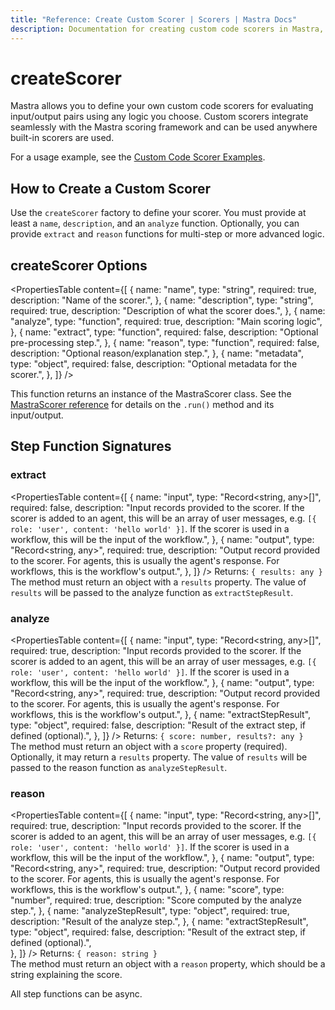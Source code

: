 ```yaml
---
title: "Reference: Create Custom Scorer | Scorers | Mastra Docs"
description: Documentation for creating custom code scorers in Mastra, allowing users to define their own evaluation logic.
---
```


# createScorer

Mastra allows you to define your own custom code scorers for evaluating input/output pairs using any logic you choose. Custom scorers integrate seamlessly with the Mastra scoring framework and can be used anywhere built-in scorers are used.

For a usage example, see the [Custom Code Scorer Examples](/examples/scorers/custom-native-javascript-eval).

## How to Create a Custom Scorer

Use the `createScorer` factory to define your scorer. You must provide at least a `name`, `description`, and an `analyze` function. Optionally, you can provide `extract` and `reason` functions for multi-step or more advanced logic.

## createScorer Options

<PropertiesTable
  content={[
    {
      name: "name",
      type: "string",
      required: true,
      description: "Name of the scorer.",
    },
    {
      name: "description",
      type: "string",
      required: true,
      description: "Description of what the scorer does.",
    },
    {
      name: "analyze",
      type: "function",
      required: true,
      description: "Main scoring logic",
    },
    {
      name: "extract",
      type: "function",
      required: false,
      description: "Optional pre-processing step.",
    },
    {
      name: "reason",
      type: "function",
      required: false,
      description: "Optional reason/explanation step.",
    },
    {
      name: "metadata",
      type: "object",
      required: false,
      description: "Optional metadata for the scorer.",
    },
  ]}
/>

This function returns an instance of the MastraScorer class. See the [MastraScorer reference](./mastra-scorer) for details on the `.run()` method and its input/output.

## Step Function Signatures


### extract
<PropertiesTable
  content={[
    {
      name: "input",
      type: "Record<string, any>[]",
      required: false,
      description:
        "Input records provided to the scorer. If the scorer is added to an agent, this will be an array of user messages, e.g. `[{ role: 'user', content: 'hello world' }]`. If the scorer is used in a workflow, this will be the input of the workflow.",
    },
    {
      name: "output",
      type: "Record<string, any>",
      required: true,
      description:
        "Output record provided to the scorer. For agents, this is usually the agent's response. For workflows, this is the workflow's output.",
    },
  ]}
/>
Returns: `{ results: any }`  
The method must return an object with a `results` property. The value of `results` will be passed to the analyze function as `extractStepResult`.

### analyze
<PropertiesTable
  content={[
    {
      name: "input",
      type: "Record<string, any>[]",
      required: true,
      description:
        "Input records provided to the scorer. If the scorer is added to an agent, this will be an array of user messages, e.g. `[{ role: 'user', content: 'hello world' }]`. If the scorer is used in a workflow, this will be the input of the workflow.",
    },
    {
      name: "output",
      type: "Record<string, any>",
      required: true,
      description:
        "Output record provided to the scorer. For agents, this is usually the agent's response. For workflows, this is the workflow's output.",
    },
    {
      name: "extractStepResult",
      type: "object",
      required: false,
      description: "Result of the extract step, if defined (optional).",
    },
  ]}
/>
Returns: `{ score: number, results?: any }`  
The method must return an object with a `score` property (required). Optionally, it may return a `results` property. The value of `results` will be passed to the reason function as `analyzeStepResult`.


### reason
<PropertiesTable
  content={[
    {
      name: "input",
      type: "Record<string, any>[]",
      required: true,
      description:
        "Input records provided to the scorer. If the scorer is added to an agent, this will be an array of user messages, e.g. `[{ role: 'user', content: 'hello world' }]`. If the scorer is used in a workflow, this will be the input of the workflow.",
    },
    {
      name: "output",
      type: "Record<string, any>",
      required: true,
      description:
        "Output record provided to the scorer. For agents, this is usually the agent's response. For workflows, this is the workflow's output.",
    },
    {
      name: "score",
      type: "number",
      required: true,
      description: "Score computed by the analyze step.",
    },
    {
      name: "analyzeStepResult",
      type: "object",
      required: true,
      description: "Result of the analyze step.",
    },
    {
      name: "extractStepResult",
      type: "object",
      required: false,
      description: "Result of the extract step, if defined (optional).",  
    },
  ]}
/>
Returns: `{ reason: string }`  
The method must return an object with a `reason` property, which should be a string explaining the score.

All step functions can be async.
